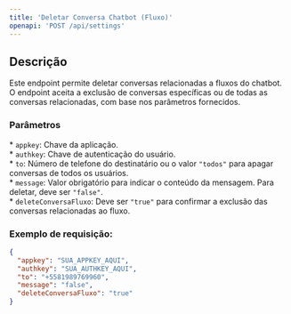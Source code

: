 ```yaml
---
title: 'Deletar Conversa Chatbot (Fluxo)'
openapi: 'POST /api/settings'
---
```


## Descrição

Este endpoint permite deletar conversas relacionadas a fluxos do chatbot. O endpoint aceita a exclusão de conversas específicas ou de todas as conversas relacionadas, com base nos parâmetros fornecidos.

### Parâmetros

\* `appkey`: Chave da aplicação.  
\* `authkey`: Chave de autenticação do usuário.  
\* `to`: Número de telefone do destinatário ou o valor `"todos"` para apagar conversas de todos os usuários.  
\* `message`: Valor obrigatório para indicar o conteúdo da mensagem. Para deletar, deve ser `"false"`.  
\* `deleteConversaFluxo`: Deve ser `"true"` para confirmar a exclusão das conversas relacionadas ao fluxo.

### Exemplo de requisição:

```json
{
  "appkey": "SUA_APPKEY_AQUI",
  "authkey": "SUA_AUTHKEY_AQUI",
  "to": "+5581989769960",
  "message": "false",
  "deleteConversaFluxo": "true"
}
